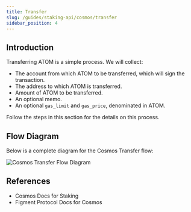 ```yaml
---
title: Transfer
slug: /guides/staking-api/cosmos/transfer
sidebar_position: 4
---
```



## Introduction

Transferring ATOM is a simple process. We will collect:

- The account from which ATOM to be transferred, which will sign the transaction.
- The address to which ATOM is transferred.
- Amount of ATOM to be transferred.
- An optional memo.
- An optional `gas_limit` and `gas_price`, denominated in ATOM.

Follow the steps in this section for the details on this process.

## Flow Diagram

Below is a complete diagram for the Cosmos Transfer flow:

<img src={img1} alt="Cosmos Transfer Flow Diagram" className="inline-image" />

## References

- <Link to="https://docs.cosmos.network/v0.47/modules/staking">
    Cosmos Docs for Staking
  </Link>
- <Link to="https://www.figment.io/protocols/cosmos">
    Figment Protocol Docs for Cosmos
  </Link>
